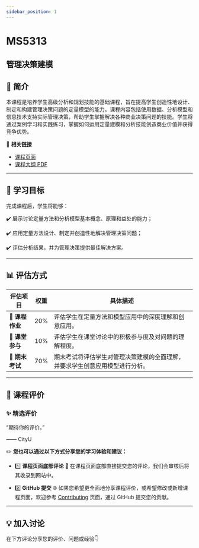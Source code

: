 ```yaml
---
sidebar_position: 1
---
```


# MS5313
## 管理决策建模

## **📘 简介**
本课程是培养学生高级分析和规划技能的基础课程，旨在提高学生创造性地设计、制定和构建管理决策问题的定量模型的能力。课程内容包括使用数据、分析模型和信息技术支持实际管理决策，帮助学生掌握解决各种商业决策问题的技能。学生将通过案例学习和实践练习，掌握如何运用定量建模和分析技能创造商业价值并获得竞争优势。

🔗 **相关链接**
- [课程页面](https://www.cityu.edu.hk/catalogue/pg/202425/course/MS5313.htm)
- [课程大纲 PDF](https://www.cityu.edu.hk/catalogue/pg/202425/course/MS5313.pdf)

---

## **🎯 学习目标**

完成课程后，学生将能够：

✔️ 展示讨论定量方法和分析模型基本概念、原理和益处的能力；

✔️ 应用定量方法设计、制定并创造性地解决管理决策问题；

✔️ 评估分析结果，并为管理决策提供最佳解决方案。

---

## **📊 评估方式**

| **评估项目**          | **权重** | **具体描述**                                                                                       |
|----------------------|---------|---------------------------------------------------------------------------------------------------|
| **📄 课程作业**       | 20%     | 评估学生在定量方法和模型应用中的深度理解和创意应用。                                              |
| **💬 课堂参与**       | 10%     | 评估学生在课堂讨论中的积极参与度及对问题的理解程度。                                             |
| **📝 期末考试**       | 70%     | 期末考试将评估学生对管理决策建模的全面理解，并要求学生创意应用模型进行分析。                      |

---

## **💬 课程评价**

### ✨ **精选评价**
<div className={commentStyles.commentBox}>
    <p className={commentStyles.commentText}>
        “期待你的评价。”
    </p>
    <p className={commentStyles.commentAuthor}>—— CityU</p>
</div>

✏️ **您也可以通过以下方式分享您的学习体验和建议：**

- 1️⃣ **课程页面底部评论**
💬 在课程页面底部直接提交您的评论，我们会审核后将其收录到网站中。

- 2️⃣ **GitHub 提交**
🌐 如果您希望更全面地分享课程评价，或希望修改或新增课程页面，欢迎参考 [Contributing](https://penjc.github.io/CityU/contributing) 页面，通过 GitHub 提交您的贡献。



---

## **💡 加入讨论**

在下方评论分享您的评价、问题或经验👇
<Utterances />
